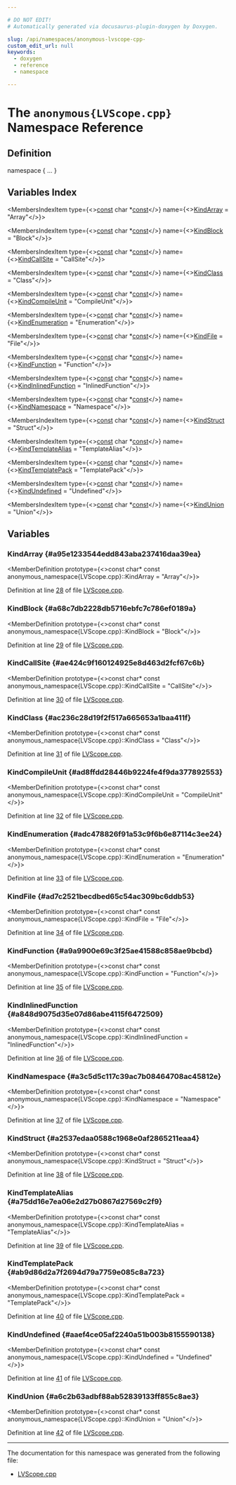 ```yaml
---

# DO NOT EDIT!
# Automatically generated via docusaurus-plugin-doxygen by Doxygen.

slug: /api/namespaces/anonymous-lvscope-cpp-
custom_edit_url: null
keywords:
  - doxygen
  - reference
  - namespace

---
```





# The `anonymous{LVScope.cpp}` Namespace Reference

<DoxygenPage pluginConfig={pluginConfig}>



## Definition

<CodeBlock>namespace &#123; ... &#125;</CodeBlock>

## Variables Index

<MembersIndex>

<MembersIndexItem
  type={<><a href="/docs/api/files/lib/lib/target/lib/target/aarch64/aarch64promoteconstant-cpp/#a90f8350fecae261c25be85d38b451bff">const</a> char &#42;<a href="/docs/api/files/lib/lib/target/lib/target/aarch64/aarch64promoteconstant-cpp/#a90f8350fecae261c25be85d38b451bff">const</a></>}
  name={<><a href="#a95e1233544edd843aba237416daa39ea">KindArray</a> = &quot;Array&quot;</>}>
</MembersIndexItem>

<MembersIndexItem
  type={<><a href="/docs/api/files/lib/lib/target/lib/target/aarch64/aarch64promoteconstant-cpp/#a90f8350fecae261c25be85d38b451bff">const</a> char &#42;<a href="/docs/api/files/lib/lib/target/lib/target/aarch64/aarch64promoteconstant-cpp/#a90f8350fecae261c25be85d38b451bff">const</a></>}
  name={<><a href="#a68c7db2228db5716ebfc7c786ef0189a">KindBlock</a> = &quot;Block&quot;</>}>
</MembersIndexItem>

<MembersIndexItem
  type={<><a href="/docs/api/files/lib/lib/target/lib/target/aarch64/aarch64promoteconstant-cpp/#a90f8350fecae261c25be85d38b451bff">const</a> char &#42;<a href="/docs/api/files/lib/lib/target/lib/target/aarch64/aarch64promoteconstant-cpp/#a90f8350fecae261c25be85d38b451bff">const</a></>}
  name={<><a href="#ae424c9f160124925e8d463d2fcf67c6b">KindCallSite</a> = &quot;CallSite&quot;</>}>
</MembersIndexItem>

<MembersIndexItem
  type={<><a href="/docs/api/files/lib/lib/target/lib/target/aarch64/aarch64promoteconstant-cpp/#a90f8350fecae261c25be85d38b451bff">const</a> char &#42;<a href="/docs/api/files/lib/lib/target/lib/target/aarch64/aarch64promoteconstant-cpp/#a90f8350fecae261c25be85d38b451bff">const</a></>}
  name={<><a href="#ac236c28d19f2f517a665653a1baa411f">KindClass</a> = &quot;Class&quot;</>}>
</MembersIndexItem>

<MembersIndexItem
  type={<><a href="/docs/api/files/lib/lib/target/lib/target/aarch64/aarch64promoteconstant-cpp/#a90f8350fecae261c25be85d38b451bff">const</a> char &#42;<a href="/docs/api/files/lib/lib/target/lib/target/aarch64/aarch64promoteconstant-cpp/#a90f8350fecae261c25be85d38b451bff">const</a></>}
  name={<><a href="#ad8ffdd28446b9224fe4f9da377892553">KindCompileUnit</a> = &quot;CompileUnit&quot;</>}>
</MembersIndexItem>

<MembersIndexItem
  type={<><a href="/docs/api/files/lib/lib/target/lib/target/aarch64/aarch64promoteconstant-cpp/#a90f8350fecae261c25be85d38b451bff">const</a> char &#42;<a href="/docs/api/files/lib/lib/target/lib/target/aarch64/aarch64promoteconstant-cpp/#a90f8350fecae261c25be85d38b451bff">const</a></>}
  name={<><a href="#adc478826f91a53c9f6b6e87114c3ee24">KindEnumeration</a> = &quot;Enumeration&quot;</>}>
</MembersIndexItem>

<MembersIndexItem
  type={<><a href="/docs/api/files/lib/lib/target/lib/target/aarch64/aarch64promoteconstant-cpp/#a90f8350fecae261c25be85d38b451bff">const</a> char &#42;<a href="/docs/api/files/lib/lib/target/lib/target/aarch64/aarch64promoteconstant-cpp/#a90f8350fecae261c25be85d38b451bff">const</a></>}
  name={<><a href="#ad7c2521becdbed65c54ac309bc6ddb53">KindFile</a> = &quot;File&quot;</>}>
</MembersIndexItem>

<MembersIndexItem
  type={<><a href="/docs/api/files/lib/lib/target/lib/target/aarch64/aarch64promoteconstant-cpp/#a90f8350fecae261c25be85d38b451bff">const</a> char &#42;<a href="/docs/api/files/lib/lib/target/lib/target/aarch64/aarch64promoteconstant-cpp/#a90f8350fecae261c25be85d38b451bff">const</a></>}
  name={<><a href="#a9a9900e69c3f25ae41588c858ae9bcbd">KindFunction</a> = &quot;Function&quot;</>}>
</MembersIndexItem>

<MembersIndexItem
  type={<><a href="/docs/api/files/lib/lib/target/lib/target/aarch64/aarch64promoteconstant-cpp/#a90f8350fecae261c25be85d38b451bff">const</a> char &#42;<a href="/docs/api/files/lib/lib/target/lib/target/aarch64/aarch64promoteconstant-cpp/#a90f8350fecae261c25be85d38b451bff">const</a></>}
  name={<><a href="#a848d9075d35e07d86abe4115f6472509">KindInlinedFunction</a> = &quot;InlinedFunction&quot;</>}>
</MembersIndexItem>

<MembersIndexItem
  type={<><a href="/docs/api/files/lib/lib/target/lib/target/aarch64/aarch64promoteconstant-cpp/#a90f8350fecae261c25be85d38b451bff">const</a> char &#42;<a href="/docs/api/files/lib/lib/target/lib/target/aarch64/aarch64promoteconstant-cpp/#a90f8350fecae261c25be85d38b451bff">const</a></>}
  name={<><a href="#a3c5d5c117c39ac7b08464708ac45812e">KindNamespace</a> = &quot;Namespace&quot;</>}>
</MembersIndexItem>

<MembersIndexItem
  type={<><a href="/docs/api/files/lib/lib/target/lib/target/aarch64/aarch64promoteconstant-cpp/#a90f8350fecae261c25be85d38b451bff">const</a> char &#42;<a href="/docs/api/files/lib/lib/target/lib/target/aarch64/aarch64promoteconstant-cpp/#a90f8350fecae261c25be85d38b451bff">const</a></>}
  name={<><a href="#a2537edaa0588c1968e0af2865211eaa4">KindStruct</a> = &quot;Struct&quot;</>}>
</MembersIndexItem>

<MembersIndexItem
  type={<><a href="/docs/api/files/lib/lib/target/lib/target/aarch64/aarch64promoteconstant-cpp/#a90f8350fecae261c25be85d38b451bff">const</a> char &#42;<a href="/docs/api/files/lib/lib/target/lib/target/aarch64/aarch64promoteconstant-cpp/#a90f8350fecae261c25be85d38b451bff">const</a></>}
  name={<><a href="#a75dd16e7ea06e2d27b0867d27569c2f9">KindTemplateAlias</a> = &quot;TemplateAlias&quot;</>}>
</MembersIndexItem>

<MembersIndexItem
  type={<><a href="/docs/api/files/lib/lib/target/lib/target/aarch64/aarch64promoteconstant-cpp/#a90f8350fecae261c25be85d38b451bff">const</a> char &#42;<a href="/docs/api/files/lib/lib/target/lib/target/aarch64/aarch64promoteconstant-cpp/#a90f8350fecae261c25be85d38b451bff">const</a></>}
  name={<><a href="#ab9d86d2a7f2694d79a7759e085c8a723">KindTemplatePack</a> = &quot;TemplatePack&quot;</>}>
</MembersIndexItem>

<MembersIndexItem
  type={<><a href="/docs/api/files/lib/lib/target/lib/target/aarch64/aarch64promoteconstant-cpp/#a90f8350fecae261c25be85d38b451bff">const</a> char &#42;<a href="/docs/api/files/lib/lib/target/lib/target/aarch64/aarch64promoteconstant-cpp/#a90f8350fecae261c25be85d38b451bff">const</a></>}
  name={<><a href="#aaef4ce05af2240a51b003b8155590138">KindUndefined</a> = &quot;Undefined&quot;</>}>
</MembersIndexItem>

<MembersIndexItem
  type={<><a href="/docs/api/files/lib/lib/target/lib/target/aarch64/aarch64promoteconstant-cpp/#a90f8350fecae261c25be85d38b451bff">const</a> char &#42;<a href="/docs/api/files/lib/lib/target/lib/target/aarch64/aarch64promoteconstant-cpp/#a90f8350fecae261c25be85d38b451bff">const</a></>}
  name={<><a href="#a6c2b63adbf88ab52839133ff855c8ae3">KindUnion</a> = &quot;Union&quot;</>}>
</MembersIndexItem>

</MembersIndex>


<SectionDefinition>

## Variables

### KindArray {#a95e1233544edd843aba237416daa39ea}

<MemberDefinition
  prototype={<>const char&#42; const anonymous&#95;namespace&#123;LVScope.cpp&#125;::KindArray = &quot;Array&quot;</>}>

Definition at line <a href="/docs/api/files/lib/lib/debuginfo/lib/debuginfo/logicalview/lib/debuginfo/logicalview/core/lvscope-cpp/#l00028">28</a> of file <a href="/docs/api/files/lib/lib/debuginfo/lib/debuginfo/logicalview/lib/debuginfo/logicalview/core/lvscope-cpp">LVScope.cpp</a>.
</MemberDefinition>

### KindBlock {#a68c7db2228db5716ebfc7c786ef0189a}

<MemberDefinition
  prototype={<>const char&#42; const anonymous&#95;namespace&#123;LVScope.cpp&#125;::KindBlock = &quot;Block&quot;</>}>

Definition at line <a href="/docs/api/files/lib/lib/debuginfo/lib/debuginfo/logicalview/lib/debuginfo/logicalview/core/lvscope-cpp/#l00029">29</a> of file <a href="/docs/api/files/lib/lib/debuginfo/lib/debuginfo/logicalview/lib/debuginfo/logicalview/core/lvscope-cpp">LVScope.cpp</a>.
</MemberDefinition>

### KindCallSite {#ae424c9f160124925e8d463d2fcf67c6b}

<MemberDefinition
  prototype={<>const char&#42; const anonymous&#95;namespace&#123;LVScope.cpp&#125;::KindCallSite = &quot;CallSite&quot;</>}>

Definition at line <a href="/docs/api/files/lib/lib/debuginfo/lib/debuginfo/logicalview/lib/debuginfo/logicalview/core/lvscope-cpp/#l00030">30</a> of file <a href="/docs/api/files/lib/lib/debuginfo/lib/debuginfo/logicalview/lib/debuginfo/logicalview/core/lvscope-cpp">LVScope.cpp</a>.
</MemberDefinition>

### KindClass {#ac236c28d19f2f517a665653a1baa411f}

<MemberDefinition
  prototype={<>const char&#42; const anonymous&#95;namespace&#123;LVScope.cpp&#125;::KindClass = &quot;Class&quot;</>}>

Definition at line <a href="/docs/api/files/lib/lib/debuginfo/lib/debuginfo/logicalview/lib/debuginfo/logicalview/core/lvscope-cpp/#l00031">31</a> of file <a href="/docs/api/files/lib/lib/debuginfo/lib/debuginfo/logicalview/lib/debuginfo/logicalview/core/lvscope-cpp">LVScope.cpp</a>.
</MemberDefinition>

### KindCompileUnit {#ad8ffdd28446b9224fe4f9da377892553}

<MemberDefinition
  prototype={<>const char&#42; const anonymous&#95;namespace&#123;LVScope.cpp&#125;::KindCompileUnit = &quot;CompileUnit&quot;</>}>

Definition at line <a href="/docs/api/files/lib/lib/debuginfo/lib/debuginfo/logicalview/lib/debuginfo/logicalview/core/lvscope-cpp/#l00032">32</a> of file <a href="/docs/api/files/lib/lib/debuginfo/lib/debuginfo/logicalview/lib/debuginfo/logicalview/core/lvscope-cpp">LVScope.cpp</a>.
</MemberDefinition>

### KindEnumeration {#adc478826f91a53c9f6b6e87114c3ee24}

<MemberDefinition
  prototype={<>const char&#42; const anonymous&#95;namespace&#123;LVScope.cpp&#125;::KindEnumeration = &quot;Enumeration&quot;</>}>

Definition at line <a href="/docs/api/files/lib/lib/debuginfo/lib/debuginfo/logicalview/lib/debuginfo/logicalview/core/lvscope-cpp/#l00033">33</a> of file <a href="/docs/api/files/lib/lib/debuginfo/lib/debuginfo/logicalview/lib/debuginfo/logicalview/core/lvscope-cpp">LVScope.cpp</a>.
</MemberDefinition>

### KindFile {#ad7c2521becdbed65c54ac309bc6ddb53}

<MemberDefinition
  prototype={<>const char&#42; const anonymous&#95;namespace&#123;LVScope.cpp&#125;::KindFile = &quot;File&quot;</>}>

Definition at line <a href="/docs/api/files/lib/lib/debuginfo/lib/debuginfo/logicalview/lib/debuginfo/logicalview/core/lvscope-cpp/#l00034">34</a> of file <a href="/docs/api/files/lib/lib/debuginfo/lib/debuginfo/logicalview/lib/debuginfo/logicalview/core/lvscope-cpp">LVScope.cpp</a>.
</MemberDefinition>

### KindFunction {#a9a9900e69c3f25ae41588c858ae9bcbd}

<MemberDefinition
  prototype={<>const char&#42; const anonymous&#95;namespace&#123;LVScope.cpp&#125;::KindFunction = &quot;Function&quot;</>}>

Definition at line <a href="/docs/api/files/lib/lib/debuginfo/lib/debuginfo/logicalview/lib/debuginfo/logicalview/core/lvscope-cpp/#l00035">35</a> of file <a href="/docs/api/files/lib/lib/debuginfo/lib/debuginfo/logicalview/lib/debuginfo/logicalview/core/lvscope-cpp">LVScope.cpp</a>.
</MemberDefinition>

### KindInlinedFunction {#a848d9075d35e07d86abe4115f6472509}

<MemberDefinition
  prototype={<>const char&#42; const anonymous&#95;namespace&#123;LVScope.cpp&#125;::KindInlinedFunction = &quot;InlinedFunction&quot;</>}>

Definition at line <a href="/docs/api/files/lib/lib/debuginfo/lib/debuginfo/logicalview/lib/debuginfo/logicalview/core/lvscope-cpp/#l00036">36</a> of file <a href="/docs/api/files/lib/lib/debuginfo/lib/debuginfo/logicalview/lib/debuginfo/logicalview/core/lvscope-cpp">LVScope.cpp</a>.
</MemberDefinition>

### KindNamespace {#a3c5d5c117c39ac7b08464708ac45812e}

<MemberDefinition
  prototype={<>const char&#42; const anonymous&#95;namespace&#123;LVScope.cpp&#125;::KindNamespace = &quot;Namespace&quot;</>}>

Definition at line <a href="/docs/api/files/lib/lib/debuginfo/lib/debuginfo/logicalview/lib/debuginfo/logicalview/core/lvscope-cpp/#l00037">37</a> of file <a href="/docs/api/files/lib/lib/debuginfo/lib/debuginfo/logicalview/lib/debuginfo/logicalview/core/lvscope-cpp">LVScope.cpp</a>.
</MemberDefinition>

### KindStruct {#a2537edaa0588c1968e0af2865211eaa4}

<MemberDefinition
  prototype={<>const char&#42; const anonymous&#95;namespace&#123;LVScope.cpp&#125;::KindStruct = &quot;Struct&quot;</>}>

Definition at line <a href="/docs/api/files/lib/lib/debuginfo/lib/debuginfo/logicalview/lib/debuginfo/logicalview/core/lvscope-cpp/#l00038">38</a> of file <a href="/docs/api/files/lib/lib/debuginfo/lib/debuginfo/logicalview/lib/debuginfo/logicalview/core/lvscope-cpp">LVScope.cpp</a>.
</MemberDefinition>

### KindTemplateAlias {#a75dd16e7ea06e2d27b0867d27569c2f9}

<MemberDefinition
  prototype={<>const char&#42; const anonymous&#95;namespace&#123;LVScope.cpp&#125;::KindTemplateAlias = &quot;TemplateAlias&quot;</>}>

Definition at line <a href="/docs/api/files/lib/lib/debuginfo/lib/debuginfo/logicalview/lib/debuginfo/logicalview/core/lvscope-cpp/#l00039">39</a> of file <a href="/docs/api/files/lib/lib/debuginfo/lib/debuginfo/logicalview/lib/debuginfo/logicalview/core/lvscope-cpp">LVScope.cpp</a>.
</MemberDefinition>

### KindTemplatePack {#ab9d86d2a7f2694d79a7759e085c8a723}

<MemberDefinition
  prototype={<>const char&#42; const anonymous&#95;namespace&#123;LVScope.cpp&#125;::KindTemplatePack = &quot;TemplatePack&quot;</>}>

Definition at line <a href="/docs/api/files/lib/lib/debuginfo/lib/debuginfo/logicalview/lib/debuginfo/logicalview/core/lvscope-cpp/#l00040">40</a> of file <a href="/docs/api/files/lib/lib/debuginfo/lib/debuginfo/logicalview/lib/debuginfo/logicalview/core/lvscope-cpp">LVScope.cpp</a>.
</MemberDefinition>

### KindUndefined {#aaef4ce05af2240a51b003b8155590138}

<MemberDefinition
  prototype={<>const char&#42; const anonymous&#95;namespace&#123;LVScope.cpp&#125;::KindUndefined = &quot;Undefined&quot;</>}>

Definition at line <a href="/docs/api/files/lib/lib/debuginfo/lib/debuginfo/logicalview/lib/debuginfo/logicalview/core/lvscope-cpp/#l00041">41</a> of file <a href="/docs/api/files/lib/lib/debuginfo/lib/debuginfo/logicalview/lib/debuginfo/logicalview/core/lvscope-cpp">LVScope.cpp</a>.
</MemberDefinition>

### KindUnion {#a6c2b63adbf88ab52839133ff855c8ae3}

<MemberDefinition
  prototype={<>const char&#42; const anonymous&#95;namespace&#123;LVScope.cpp&#125;::KindUnion = &quot;Union&quot;</>}>

Definition at line <a href="/docs/api/files/lib/lib/debuginfo/lib/debuginfo/logicalview/lib/debuginfo/logicalview/core/lvscope-cpp/#l00042">42</a> of file <a href="/docs/api/files/lib/lib/debuginfo/lib/debuginfo/logicalview/lib/debuginfo/logicalview/core/lvscope-cpp">LVScope.cpp</a>.
</MemberDefinition>

</SectionDefinition>

<hr/>

The documentation for this namespace was generated from the following file:

<ul>
<li><a href="/docs/api/files/lib/lib/debuginfo/lib/debuginfo/logicalview/lib/debuginfo/logicalview/core/lvscope-cpp">LVScope.cpp</a></li>
</ul>

</DoxygenPage>
